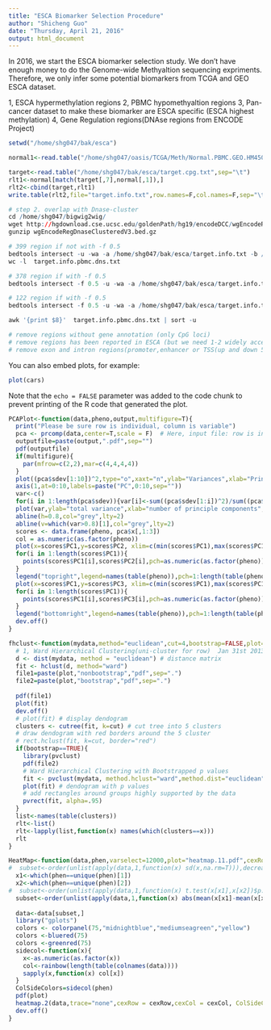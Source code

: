 ```yaml
---
title: "ESCA Biomarker Selection Procedure"
author: "Shicheng Guo"
date: "Thursday, April 21, 2016"
output: html_document
---
```


In 2016, we start the ESCA biomarker selection study. We don't have enough money to do the Genome-wide Methyaltion sequencing expriments. Therefore, we only infer some potential biomarkers from TCGA and GEO ESCA dataset. 

1, ESCA hypermethylation regions
2, PBMC hypomethyaltion regions
3, Pan-cancer dataset to make these biomarker are ESCA specific (ESCA highest methylation)
4, Gene Regulation regions(DNAse regions from ENCODE Project)


```r
setwd("/home/shg047/bak/esca")

normal1<-read.table("/home/shg047/oasis/TCGA/Meth/Normal.PBMC.GEO.HM450K.Beta.txt",sep="\t",head=T)

target<-read.table("/home/shg047/bak/esca/target.cpg.txt",sep="\t")
rlt1<-normal[match(target[,7],normal[,1]),]
rlt2<-cbind(target,rlt1)
write.table(rlt2,file="target.info.txt",row.names=F,col.names=F,sep="\t",quote=F)

# step 2. overlap with Dnase-cluster
cd /home/shg047/bigwig2wig/
wget http://hgdownload.cse.ucsc.edu/goldenPath/hg19/encodeDCC/wgEncodeRegDnaseClustered/wgEncodeRegDnaseClusteredV3.bed.gz
gunzip wgEncodeRegDnaseClusteredV3.bed.gz

# 399 region if not with -f 0.5
bedtools intersect -u -wa -a /home/shg047/bak/esca/target.info.txt -b /home/shg047/bigwig2wig/wgEncodeRegDnaseClusteredV3.bed > target.info.pbmc.dns.txt
wc -l  target.info.pbmc.dns.txt

# 378 region if with -f 0.5
bedtools intersect -f 0.5 -u -wa -a /home/shg047/bak/esca/target.info.txt -b /home/shg047/bigwig2wig/wgEncodeRegDnaseClusteredV3.bed > target.info.pbmc.dns.txt

# 122 region if with -f 0.5
bedtools intersect -f 0.5 -u -wa -a /home/shg047/bak/esca/target.info.txt -b /home/shg047/bigwig2wig/wgEncodeRegDnaseClusteredV3.bed | awk '{print $1,$2,$3}' | sort -u | wc -l 

awk '{print $8}'  target.info.pbmc.dns.txt | sort -u

# remove regions without gene annotation (only CpG loci)
# remove regions has been reported in ESCA (but we need 1-2 widely accepted ESCA methylation biomarker as our positive control)
# remove exon and intron regions(promoter,enhancer or TSS(up and down 500bp) will be perfect)

```

You can also embed plots, for example:

```r
plot(cars)
```

Note that the `echo = FALSE` parameter was added to the code chunk to prevent printing of the R code that generated the plot.

```r

PCAPlot<-function(data,pheno,output,multifigure=T){
  print("Please be sure row is individual, column is variable")
  pca <- prcomp(data,center=T,scale = F)  # Here, input file: row is individual and column is variable
  outputfile=paste(output,".pdf",sep="")
  pdf(outputfile)
  if(multifigure){
    par(mfrow=c(2,2),mar=c(4,4,4,4)) 
  }
  plot((pca$sdev[1:10])^2,type="o",xaxt="n",ylab="Variances",xlab="Principle Components",col="red",lwd=2)
  axis(1,at=0:10,labels=paste("PC",0:10,sep=""))
  var<-c()
  for(i in 1:length(pca$sdev)){var[i]<-sum((pca$sdev[1:i])^2)/sum((pca$sdev)^2)}
  plot(var,ylab="total variance",xlab="number of principle components",lwd=2,type="l")
  abline(h=0.8,col="grey",lty=2)
  abline(v=which(var>0.8)[1],col="grey",lty=2)
  scores <- data.frame(pheno, pca$x[,1:3])
  col = as.numeric(as.factor(pheno))
  plot(x=scores$PC1,y=scores$PC2, xlim=c(min(scores$PC1),max(scores$PC1)),ylim=c(min(scores$PC2),max(scores$PC2)),type="n",xlab="PC1",ylab="PC2")
  for(i in 1:length(scores$PC1)){
    points(scores$PC1[i],scores$PC2[i],pch=as.numeric(as.factor(pheno))[i],col=col[i],cex=0.8,lwd=2)
  }
  legend("topright",legend=names(table(pheno)),pch=1:length(table(pheno)),col=1:length(table(pheno)),bty="n",cex=0.6)
  plot(x=scores$PC1,y=scores$PC3, xlim=c(min(scores$PC1),max(scores$PC1)),ylim=c(min(scores$PC3),max(scores$PC3)),type="n",xlab="PC1",ylab="PC3")
  for(i in 1:length(scores$PC1)){
    points(scores$PC1[i],scores$PC3[i],pch=as.numeric(as.factor(pheno))[i],col=col[i],cex=0.9,lwd=2)
  }
  legend("bottomright",legend=names(table(pheno)),pch=1:length(table(pheno)),col=1:length(table(pheno)),bty="n",cex=0.6)
  dev.off()
}

fhclust<-function(mydata,method="euclidean",cut=4,bootstrap=FALSE,plot="clust.plot"){
  # 1, Ward Hierarchical Clustering(uni-cluster for row)  Jan 31st 2013
  d <- dist(mydata, method = "euclidean") # distance matrix
  fit <- hclust(d, method="ward")
  file1=paste(plot,"nonbootstrap","pdf",sep=".")
  file2=paste(plot,"bootstrap","pdf",sep=".")
  
  pdf(file1)
  plot(fit)
  dev.off()
  # plot(fit) # display dendogram
  clusters <- cutree(fit, k=cut) # cut tree into 5 clusters
  # draw dendogram with red borders around the 5 cluster
  # rect.hclust(fit, k=cut, border="red") 
  if(bootstrap==TRUE){
    library(pvclust)
    pdf(file2)
    # Ward Hierarchical Clustering with Bootstrapped p values
    fit <- pvclust(mydata, method.hclust="ward",method.dist="euclidean")
    plot(fit) # dendogram with p values
    # add rectangles around groups highly supported by the data
    pvrect(fit, alpha=.95)   
  }
  list<-names(table(clusters))
  rlt<-list()
  rlt<-lapply(list,function(x) names(which(clusters==x)))
  rlt
}

HeatMap<-function(data,phen,varselect=12000,plot="heatmap.11.pdf",cexRow = 0.01,cexCol = 1.2,Colv=T,Rowv=T){
#  subset<-order(unlist(apply(data,1,function(x) sd(x,na.rm=T))),decreasing=T)[1:4000]
  x1<-which(phen==unique(phen)[1])
  x2<-which(phen==unique(phen)[2])
#  subset<-order(unlist(apply(data,1,function(x) t.test(x[x1],x[x2])$p.value)),decreasing=F)[1:varselect]  
  subset<-order(unlist(apply(data,1,function(x) abs(mean(x[x1]-mean(x[x2]))))),decreasing=T)[1:varselect]  
  
  data<-data[subset,]
  library("gplots")
  colors <- colorpanel(75,"midnightblue","mediumseagreen","yellow") 
  colors <-bluered(75)
  colors <-greenred(75)
  sidecol<-function(x){
    x<-as.numeric(as.factor(x))
    col<-rainbow(length(table(colnames(data))))
    sapply(x,function(x) col[x])
  }
  ColSideColors=sidecol(phen)
  pdf(plot)
  heatmap.2(data,trace="none",cexRow = cexRow,cexCol = cexCol, ColSideColors=ColSideColors,density.info="none",col=colors,Colv=Colv,Rowv=Rowv,keysize=0.9, margins = c(5, 10))
  dev.off()
}



```

